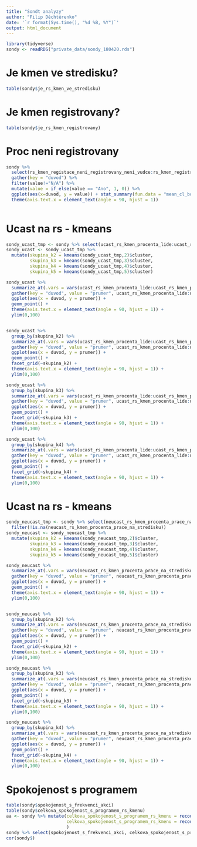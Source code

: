 ```yaml
---
title: "Sondt analyzy"
author: "Filip Děchtěrenko"
date: '`r format(Sys.time(), "%d %B, %Y")`'
output: html_document
---
```


```r
library(tidyverse)
sondy <- readRDS("private_data/sondy_180420.rds")
```

# Je kmen ve stredisku?
```r
table(sondy$je_rs_kmen_ve_stredisku)
```

# Je kmen registrovany?

```r
table(sondy$je_rs_kmen_registrovany)
```

# Proc neni registrovany

```r

sondy %>% 
  select(rs_kmen_registace_neni_registrovany_neni_vudce:rs_kmen_registrace_jine) %>% 
  gather(key = "duvod") %>% 
  filter(value!="N/A") %>%
  mutate(value = if_else(value == "Ano", 1, 0)) %>% 
  ggplot(aes(x=duvod, y = value)) + stat_summary(fun.data = "mean_cl_boot") + 
  theme(axis.text.x = element_text(angle = 90, hjust = 1))
  
```

# Ucast na rs - kmeans

```r

sondy_ucast_tmp <- sondy %>% select(ucast_rs_kmen_procenta_lide:ucast_rs_kmen_procenta_neco_jineho) %>% filter(!is.na(ucast_rs_kmen_procenta_lide)) 
sondy_ucast <- sondy_ucast_tmp %>%
  mutate(skupina_k2 = kmeans(sondy_ucast_tmp,2)$cluster,
         skupina_k3 = kmeans(sondy_ucast_tmp,3)$cluster,
         skupina_k4 = kmeans(sondy_ucast_tmp,4)$cluster,
         skupina_k5 = kmeans(sondy_ucast_tmp,5)$cluster)

sondy_ucast %>% 
  summarize_at(.vars = vars(ucast_rs_kmen_procenta_lide:ucast_rs_kmen_procenta_neco_jineho), .funs = mean) %>%
  gather(key = "duvod", value = "prumer", ucast_rs_kmen_procenta_lide:ucast_rs_kmen_procenta_neco_jineho) %>%
  ggplot(aes(x = duvod, y = prumer)) +
  geom_point() + 
  theme(axis.text.x = element_text(angle = 90, hjust = 1)) + 
  ylim(0,100)


sondy_ucast %>% 
  group_by(skupina_k2) %>% 
  summarize_at(.vars = vars(ucast_rs_kmen_procenta_lide:ucast_rs_kmen_procenta_neco_jineho), .funs = mean) %>%
  gather(key = "duvod", value = "prumer", ucast_rs_kmen_procenta_lide:ucast_rs_kmen_procenta_neco_jineho) %>%
  ggplot(aes(x = duvod, y = prumer)) +
  geom_point() + 
  facet_grid(~skupina_k2) + 
  theme(axis.text.x = element_text(angle = 90, hjust = 1)) + 
  ylim(0,100)

sondy_ucast %>% 
  group_by(skupina_k3) %>% 
  summarize_at(.vars = vars(ucast_rs_kmen_procenta_lide:ucast_rs_kmen_procenta_neco_jineho), .funs = mean) %>%
  gather(key = "duvod", value = "prumer", ucast_rs_kmen_procenta_lide:ucast_rs_kmen_procenta_neco_jineho) %>%
  ggplot(aes(x = duvod, y = prumer)) +
  geom_point() + 
  facet_grid(~skupina_k3) + 
  theme(axis.text.x = element_text(angle = 90, hjust = 1)) + 
  ylim(0,100)

sondy_ucast %>% 
  group_by(skupina_k4) %>% 
  summarize_at(.vars = vars(ucast_rs_kmen_procenta_lide:ucast_rs_kmen_procenta_neco_jineho), .funs = mean) %>%
  gather(key = "duvod", value = "prumer", ucast_rs_kmen_procenta_lide:ucast_rs_kmen_procenta_neco_jineho) %>%
  ggplot(aes(x = duvod, y = prumer)) +
  geom_point() + 
  facet_grid(~skupina_k4) + 
  theme(axis.text.x = element_text(angle = 90, hjust = 1)) + 
  ylim(0,100)

```

# Ucast na rs - kmeans

```r

sondy_neucast_tmp <- sondy %>% select(neucast_rs_kmen_procenta_prace_na_stredisku:neucast_rs_kmen_procenta_jine) %>% 
  filter(!is.na(neucast_rs_kmen_procenta_prace_na_stredisku)) 
sondy_neucast <- sondy_neucast_tmp %>%
  mutate(skupina_k2 = kmeans(sondy_neucast_tmp,2)$cluster,
         skupina_k3 = kmeans(sondy_neucast_tmp,3)$cluster,
         skupina_k4 = kmeans(sondy_neucast_tmp,4)$cluster,
         skupina_k5 = kmeans(sondy_neucast_tmp,5)$cluster)

sondy_neucast %>% 
  summarize_at(.vars = vars(neucast_rs_kmen_procenta_prace_na_stredisku:neucast_rs_kmen_procenta_jine), .funs = mean) %>%
  gather(key = "duvod", value = "prumer", neucast_rs_kmen_procenta_prace_na_stredisku:neucast_rs_kmen_procenta_jine) %>%
  ggplot(aes(x = duvod, y = prumer)) +
  geom_point() + 
  theme(axis.text.x = element_text(angle = 90, hjust = 1)) + 
  ylim(0,100)


sondy_neucast %>% 
  group_by(skupina_k2) %>% 
  summarize_at(.vars = vars(neucast_rs_kmen_procenta_prace_na_stredisku:neucast_rs_kmen_procenta_jine), .funs = mean) %>%
  gather(key = "duvod", value = "prumer", neucast_rs_kmen_procenta_prace_na_stredisku:neucast_rs_kmen_procenta_jine) %>%
  ggplot(aes(x = duvod, y = prumer)) +
  geom_point() + 
  facet_grid(~skupina_k2) + 
  theme(axis.text.x = element_text(angle = 90, hjust = 1)) + 
  ylim(0,100)

sondy_neucast %>% 
  group_by(skupina_k3) %>% 
  summarize_at(.vars = vars(neucast_rs_kmen_procenta_prace_na_stredisku:neucast_rs_kmen_procenta_jine), .funs = mean) %>%
  gather(key = "duvod", value = "prumer", neucast_rs_kmen_procenta_prace_na_stredisku:neucast_rs_kmen_procenta_jine) %>%
  ggplot(aes(x = duvod, y = prumer)) +
  geom_point() + 
  facet_grid(~skupina_k3) + 
  theme(axis.text.x = element_text(angle = 90, hjust = 1)) + 
  ylim(0,100)

sondy_neucast %>% 
  group_by(skupina_k4) %>% 
  summarize_at(.vars = vars(neucast_rs_kmen_procenta_prace_na_stredisku:neucast_rs_kmen_procenta_jine), .funs = mean) %>%
  gather(key = "duvod", value = "prumer", neucast_rs_kmen_procenta_prace_na_stredisku:neucast_rs_kmen_procenta_jine) %>%
  ggplot(aes(x = duvod, y = prumer)) +
  geom_point() + 
  facet_grid(~skupina_k4) + 
  theme(axis.text.x = element_text(angle = 90, hjust = 1)) + 
  ylim(0,100)

```

# Spokojenost s programem

```r
table(sondy$spokojenost_s_frekvenci_akci)
table(sondy$celkova_spokojenost_s_programem_rs_kmenu)
aa <- sondy %>% mutate(celkova_spokojenost_s_programem_rs_kmenu = recode(celkova_spokojenost_s_programem_rs_kmenu, `Velmi nespokojen/a`= 1, `Spíše nespokojen/a` = 2, `Spíše spokojen/a` = 3, `Spíše spokojen/a` = 4, .default = NA_real_),
                       celkova_spokojenost_s_programem_rs_kmenu = recode(celkova_spokojenost_s_programem_rs_kmenu, `Velmi nespokojen/a`= 1, `Spíše nespokojen/a` = 2, `Spíše spokojen/a` = 3, `Spíše spokojen/a` = 4, .default = NA_real_)
                       )
sondy %>% select(spokojenost_s_frekvenci_akci, celkova_spokojenost_s_programem_rs_kmenu, frekvence_rs_akci_celodenni_akce, frekvence_rs_akci_schuzky, frekvence_rs_akci_vicedenni_akce, frekvence_rs_akci_tabory_expedice)
cor(sondy$)
```
